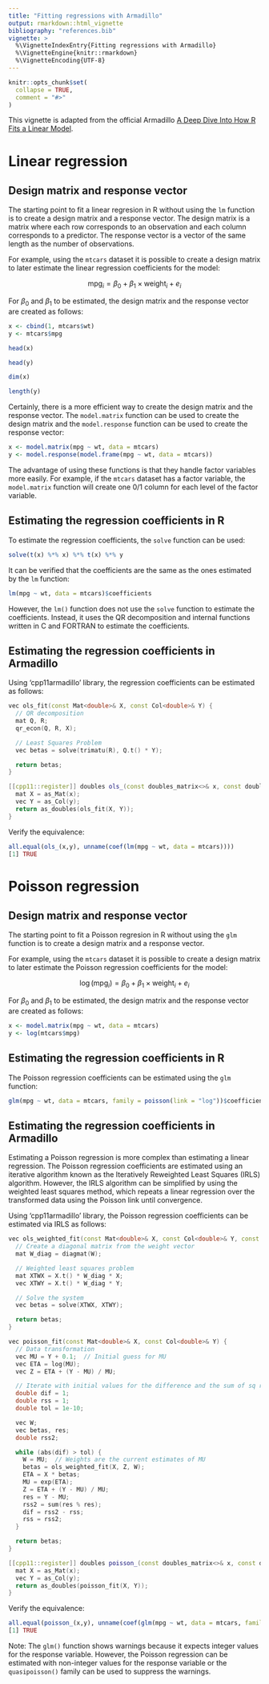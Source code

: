 ```yaml
---
title: "Fitting regressions with Armadillo"
output: rmarkdown::html_vignette
bibliography: "references.bib"
vignette: >
  %\VignetteIndexEntry{Fitting regressions with Armadillo}
  %\VignetteEngine{knitr::rmarkdown}
  %\VignetteEncoding{UTF-8}
---
```


```r
knitr::opts_chunk$set(
  collapse = TRUE,
  comment = "#>"
)
```

This vignette is adapted from the official Armadillo
[A Deep Dive Into How R Fits a Linear Model](http://madrury.github.io/jekyll/update/statistics/2016/07/20/lm-in-R.html).

# Linear regression

## Design matrix and response vector

The starting point to fit a linear regresion in R without using the `lm`
function is to create a design matrix and a response vector. The design matrix
is a matrix where each row corresponds to an observation and each column
corresponds to a predictor. The response vector is a vector of the same length
as the number of observations.

For example, using the `mtcars` dataset it is possible to create a design
matrix to later estimate the linear regression coefficients for the model:

$$
\text{mpg}_i = \beta_0 + \beta_1 \times \text{weight}_i + e_i
$$

For $\beta_0$ and $\beta_1$ to be estimated, the design matrix and the
response vector are created as follows:

```r
x <- cbind(1, mtcars$wt)
y <- mtcars$mpg

head(x)

head(y)

dim(x)

length(y)
```

Certainly, there is a more efficient way to create the design matrix and the
response vector. The `model.matrix` function can be used to create the design
matrix and the `model.response` function can be used to create the response
vector:

```r
x <- model.matrix(mpg ~ wt, data = mtcars)
y <- model.response(model.frame(mpg ~ wt, data = mtcars))
```

The advantage of using these functions is that they handle factor variables
more easily. For example, if the `mtcars` dataset has a factor variable, the
`model.matrix` function will create one 0/1 column for each level of the factor
variable.

## Estimating the regression coefficients in R

To estimate the regression coefficients, the `solve` function can be used:

```r
solve(t(x) %*% x) %*% t(x) %*% y
```

It can be verified that the coefficients are the same as the ones estimated by
the `lm` function:

```r
lm(mpg ~ wt, data = mtcars)$coefficients
```

However, the `lm()` function does not use the `solve` function to estimate the
coefficients. Instead, it uses the QR decomposition and internal functions
written in C and FORTRAN to estimate the coefficients.

## Estimating the regression coefficients in Armadillo

Using 'cpp11armadillo' library, the regression coefficients can be estimated as
follows:

```cpp
vec ols_fit(const Mat<double>& X, const Col<double>& Y) {
  // QR decomposition
  mat Q, R;
  qr_econ(Q, R, X);

  // Least Squares Problem
  vec betas = solve(trimatu(R), Q.t() * Y);

  return betas;
}

[[cpp11::register]] doubles ols_(const doubles_matrix<>& x, const doubles& y) {
  mat X = as_Mat(x);
  vec Y = as_Col(y);
  return as_doubles(ols_fit(X, Y));
}
```

Verify the equivalence:

```r
all.equal(ols_(x,y), unname(coef(lm(mpg ~ wt, data = mtcars))))
[1] TRUE
```

# Poisson regression

## Design matrix and response vector

The starting point to fit a Poisson regresion in R without using the `glm`
function is to create a design matrix and a response vector.

For example, using the `mtcars` dataset it is possible to create a design
matrix to later estimate the Poisson regression coefficients for the model:

$$
\log(\text{mpg}_i) = \beta_0 + \beta_1 \times \text{weight}_i + e_i
$$

For $\beta_0$ and $\beta_1$ to be estimated, the design matrix and the
response vector are created as follows:

```r
x <- model.matrix(mpg ~ wt, data = mtcars)
y <- log(mtcars$mpg)
```

## Estimating the regression coefficients in R

The Poisson regression coefficients can be estimated using the `glm` function:

```r
glm(mpg ~ wt, data = mtcars, family = poisson(link = "log"))$coefficients
```

## Estimating the regression coefficients in Armadillo

Estimating a Poisson regression is more complex than estimating a linear
regression. The Poisson regression coefficients are estimated using an iterative
algorithm known as the Iteratively Reweighted Least Squares (IRLS) algorithm.
However, the IRLS algorithm can be simplified by using the weighted least
squares method, which repeats a linear regression over the transformed data
using the Poisson link until convergence.

Using 'cpp11armadillo' library, the Poisson regression coefficients can be
estimated via IRLS as follows:

```cpp
vec ols_weighted_fit(const Mat<double>& X, const Col<double>& Y, const Col<double>& W) {
  // Create a diagonal matrix from the weight vector
  mat W_diag = diagmat(W);

  // Weighted least squares problem
  mat XTWX = X.t() * W_diag * X;
  vec XTWY = X.t() * W_diag * Y;

  // Solve the system
  vec betas = solve(XTWX, XTWY);

  return betas;
}

vec poisson_fit(const Mat<double>& X, const Col<double>& Y) {
  // Data transformation
  vec MU = Y + 0.1;  // Initial guess for MU
  vec ETA = log(MU);
  vec Z = ETA + (Y - MU) / MU;

  // Iterate with initial values for the difference and the sum of sq residuals
  double dif = 1;
  double rss = 1;
  double tol = 1e-10;

  vec W;
  vec betas, res;
  double rss2;

  while (abs(dif) > tol) {
    W = MU;  // Weights are the current estimates of MU
    betas = ols_weighted_fit(X, Z, W);
    ETA = X * betas;
    MU = exp(ETA);
    Z = ETA + (Y - MU) / MU;
    res = Y - MU;
    rss2 = sum(res % res);
    dif = rss2 - rss;
    rss = rss2;
  }

  return betas;
}

[[cpp11::register]] doubles poisson_(const doubles_matrix<>& x, const doubles& y) {
  mat X = as_Mat(x);
  vec Y = as_Col(y);
  return as_doubles(poisson_fit(X, Y));
}
```

Verify the equivalence:

```r
all.equal(poisson_(x,y), unname(coef(glm(mpg ~ wt, data = mtcars, family = poisson()))))
[1] TRUE
```

Note: The `glm()` function shows warnings because it expects integer values for
the response variable. However, the Poisson regression can be estimated with
non-integer values for the response variable or the `quasipoisson()` family can
be used to suppress the warnings.
